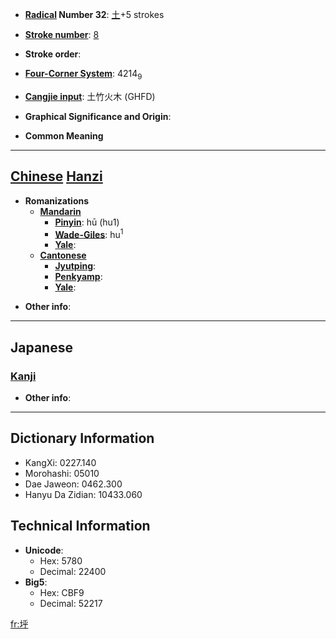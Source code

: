 * '''[[Wiktionary:Chinese radical index| Radical]] Number 32''': [[Wiktionary:Chinese radical index 土|土]]+5 strokes

* '''[[Wiktionary:Chinese total strokes index|Stroke number]]''': [[Wiktionary:Chinese total strokes index 8|8]]

* '''Stroke order''': 

* '''[[Wiktionary:Chinese four corner index|Four-Corner System]]''': 4214<sub>9</sub>

* '''[[Wiktionary:Chinese Cangjie index|Cangjie input]]''': 土竹火木 (GHFD)

* '''Graphical Significance and Origin''': 

* '''Common Meaning'''

----

== [[Chinese]] [[Hanzi]] ==

* '''Romanizations'''
** '''[[Mandarin]]'''
*** '''[[Pinyin]]''': hū (hu1)
*** '''[[Wade-Giles]]''': hu<sup>1</sup>
*** '''[[Yale]]''': 
** '''[[Cantonese]]'''
*** '''[[Jyutping]]''':
*** '''[[Penkyamp]]''': 
*** '''[[Yale]]''': 

* '''Other info''': 

----

==Japanese==
===[[Kanji]]===
{{kanji|on readings=[[こ]] (ko), [[く]] (ku)
|kun readings=[[かまへ]] (kamahe), [[わずらはい]] (wazurahai)
}}

* '''Other info''':  

----

== Dictionary Information ==

* KangXi: 0227.140
* Morohashi: 05010
* Dae Jaweon: 0462.300
* Hanyu Da Zidian: 10433.060

== Technical Information ==

* '''Unicode''':
** Hex: 5780
** Decimal: 22400
* '''Big5''':
** Hex: CBF9
** Decimal: 52217

[[fr:垀]]